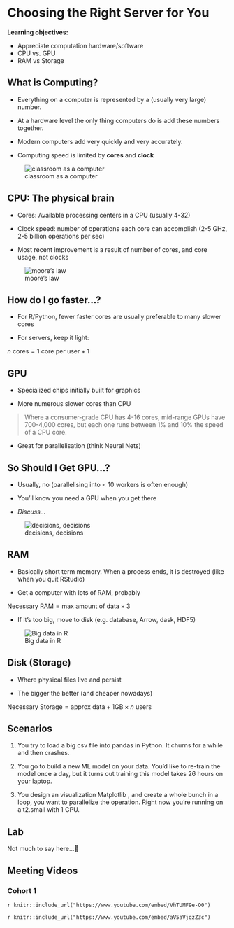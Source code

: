 # Choosing the Right Server for You

**Learning objectives:**

- Appreciate computation hardware/software
- CPU vs. GPU
- RAM vs Storage

## What is Computing? {-}

- Everything on a computer is represented by a (usually very large) number.

- At a hardware level the only thing computers do is add these numbers together.

- Modern computers add very quickly and very accurately.

- Computing speed is limited by **cores** and **clock**

![classroom as a computer](https://content.fortune.com/wp-content/uploads/2017/08/gettyimages-535820805-e1513195741205.jpg)

## CPU: The physical brain {-}

- Cores: Available processing centers in a CPU (usually 4-32)

- Clock speed: number of operations each core can accomplish (2-5 GHz, 2-5 billion operations per sec)

- Most recent improvement is a result of number of cores, and core usage, not clocks

![moore's law](https://upload.wikimedia.org/wikipedia/commons/0/00/Moore%27s_Law_Transistor_Count_1970-2020.png)

## How do I go faster...? {-}

- For R/Python, fewer faster cores are usually preferable to many slower cores

- For servers, keep it light:

$n \textrm{ cores} = 1 \textrm{ core per user} + 1$

## GPU {-}

- Specialized chips initially built for graphics

- More numerous slower cores than CPU

> Where a consumer-grade CPU has 4-16 cores, mid-range GPUs have 700-4,000 cores, but each one runs between 1% and 10% the speed of a CPU core.

- Great for parallelisation (think Neural Nets)

## So Should I Get  GPU...? {-}

- Usually, no (parallelising into < 10 workers is often enough)

- You'll know you need a GPU when you get there

- _Discuss..._

![decisions, decisions](https://study.com/cimages/videopreview/ayh7r7g0ty.jpg)

## RAM {-}

- Basically short term memory. When a process ends, it is destroyed (like when you quit RStudio)

- Get a computer with lots of RAM, probably

$\textrm{Necessary RAM} = \textrm{max amount of data} \times 3$

- If it's too big, move to disk (e.g. database, Arrow, dask, HDF5)

![Big data in R](https://rviews.rstudio.com/post/2019-07-01-3-big-data-paradigms-for-r_files/chunk_pull.png)

## Disk (Storage) {-}

- Where physical files live and persist

- The bigger the better (and cheaper nowadays)

$\textrm{Necessary Storage} = \textrm{approx data} + 1 \textrm{GB} \times n \textrm{ users}$

## Scenarios {-}

1. You try to load a big csv file into pandas in Python. It churns for a while and then crashes.

2. You go to build a new ML model on your data. You’d like to re-train the model once a day, but it turns out training this model takes 26 hours on your laptop.

3. You design an visualization Matplotlib , and create a whole bunch in a loop, you want to parallelize the operation. Right now you’re running on a t2.small with 1 CPU.

## Lab {-}

Not much to say here...🤷

## Meeting Videos {-}

### Cohort 1 {-}

`r knitr::include_url("https://www.youtube.com/embed/VhTUMF9e-O0")`

`r knitr::include_url("https://www.youtube.com/embed/aV5aVjqzZ3c")`

